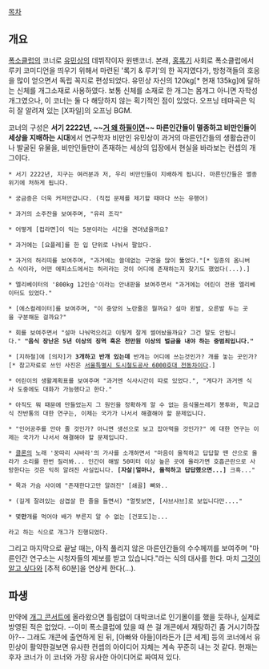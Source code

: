 [[목차]]

{{{#!html
<iframe width="640" height="360" src="//www.youtube.com/embed/TuPdGI87mq0?feature=player_detailpage" frameborder="0" allowfullscreen></iframe>
}}}

== 개요 ==
[[폭소클럽]]의 코너로 [[유민상]]의 데뷔작이자 원맨코너. 본래, [[홍록기]] 사회로 폭소클럽에서 루키 코미디언을 띄우기 위해서 마련된 '록기 & 루키'의 한 꼭지였다가, 방청객들의 호응을 많이 얻으면서 독립 꼭지로 편성되었다. 유민상 자신의 120kg[* 현재 135kg]에 달하는 신체를 개그소재로 사용하였다. 보통 신체를 소재로 한 개그는 몸개그 아니면 자학성 개그였으나, 이 코너는 둘 다 해당하지 않는 획기적인 점이 있었다. 오프닝 테마곡은 익히 잘 알려져 있는 [X파일]의 오프닝 BGM.

코너의 구성은 '''서기 2222년, ~~[[콩드립|거 왜 하필이면]]~~ 마른인간들이 멸종하고 비만인들이 세상을 지배하는 시대'''에서 연구학자 비만인 유민상이 과거의 마른인간들의 생활습관이나 발굴된 유물을, 비만인들만이 존재하는 세상의 입장에서 현실을 바라보는 컨셉의 개그이다.

 * 서기 2222년, 지구는 여러분과 저, 우리 비만인들이 지배하게 됩니다. 마른인간들은 멸종위기에 처하게 됩니다. 

 * 궁금증은 더욱 커져만갑니다. (직접 문제를 제기할 때마다 쓰는 유행어)

 * 과거의 소주잔을 보여주며, "유리 조각"

 * 어떻게 [컵라면]이 익는 5분이라는 시간을 견뎌냈을까요?

 * 과거에는 [요플레]를 한 입 단위로 나눠서 팔았다.

 * 과거의 허리띠를 보여주며, "과거에는 쓸데없는 구멍을 많이 뚫었다."[* 일종의 옴니버스 식이라, 어떤 에피소드에서는 허리라는 것이 어디에 존재하는지 찾기도 했었다(...).]

 * 엘리베이터의 '800kg 12인승'이라는 안내판을 보여주면서 "과거에는 어린이 전용 엘리베이터도 있었다."

 * [에스컬레이터]를 보여주며, "이 중앙의 노란줄은 뭘까요? 설마 왼발, 오른발 두는 곳을 구분해둔 걸까요?"

 * 회를 보여주면서 "설마 나눠먹으려고 이렇게 잘게 썰어놨을까요? 그건 말도 안됩니다." '''"음식 장난은 5년 이상의 징역 혹은 천만원 이상의 벌금을 내야 하는 중범죄입니다."'''

 * [지하철]에 [의자]가 '''3개하고 반개 있는데''' 반개는 어디에 쓰는것인가? 개를 놓는 곳인가?[* 참고자료로 쓰인 사진은 [[서울특별시 도시철도공사 6000호대 전동차]]이다.]

 * 어린이의 생활계획표를 보여주며 "과거엔 식사시간이 따로 있었다.", "게다가 과거엔 식사 도중에도 대화가 가능했다고 한다."

 * 아직도 뭐 때문에 만들었는지 그 원인을 정확하게 알 수 없는 음식물쓰레기 봉투와, 학교급식 잔반통의 대한 연구는, 이제는 국가가 나서서 해결해야 할 문제입니다.

 * "인어공주를 안아 줄 것인가? 아니면 생선으로 보고 잡아먹을 것인가?" 에 대한 연구는 이제는 국가가 나서서 해결해야 할 문제입니다.

 * [[클론]]의 노래 '꿍따리 샤바라'의 가사를 소개하면서 "마음이 울적하고 답답할 땐 산으로 올라가 소리를 한번 질러봐... 인간이 해발 50미터 이상 높은 곳에 올라가면 호흡곤란으로 사망한다는 것은 익히 알려진 사실입니다. '''[자살|얼마나, 울적하고 답답했으면...]''' 크흑..."

 * 목과 가슴 사이에 "존재한다고만 알려진" [쇄골] 뼈와..

 * (길게 잘려있는 삼겹살 한 줄을 들면서) "얼핏보면, [샤브샤브]로 보입니다만...."

 * 몇'''만'''개를 먹어야 배가 부른지 알 수 없는 [건포도]는...

 라고 하는 식으로 개그가 진행되었다.
 
그리고 마지막으로 끝날 때는, 아직 풀리지 않은 마른인간들의 수수께끼를 보여주며 "마른인간 연구소는 시청자들의 제보를 받고 있습니다."라는 식의 대사를 한다. 마치 [[그것이 알고 싶다]]와 [추적 60분]을 연상케 한다(…).

== 파생 ==
만약에 [[개그 콘서트]]에 올라왔으면 틀림없이 대박코너로 인기몰이를 했을 듯하나, 실제로 방영된 적은 없었다. --이미 폭소클럽에 있을 때 쓴 걸 개콘에서 재탕하긴 좀 거시기하잖아?-- 그래도 개콘에 출연하게 된 뒤, [아빠와 아들]이라든가 [큰 세계] 등의 코너에서 유민상이 활약한걸보면 유사한 컨셉의 아이디어 자체는 계속 꾸준히 내는 것 같다. 현재는 후자 코너가 이 코너와 가장 유사한 아이디어로 짜여져 있다.
